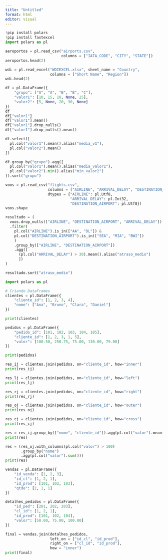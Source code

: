 ---
title: "Untitled"
format: html
editor: visual
---

```{python}
!pip install polars
!pip install fastexcel
import polars as pl
```

```{python}
aeroportos = pl.read_csv("airports.csv",
                         columns = ["IATA_CODE", "CITY", "STATE"])
aeroportos.head(2)
```

```{python}
wdi = pl.read_excel("WDIEXCEL.xlsx", sheet_name = "Country",
                    columns = ["Short Name", "Region"])
wdi.head(2)
```

```{python}
df = pl.DataFrame({
    "grupo": ["A", "A", "B", "B", "C"],
    "valor1": [10, 15, 10, None, 25],
    "valor2": [5, None, 20, 30, None]
})
df
df["valor1"]
df["valor1"].mean()
df["valor1"].drop_nulls()
df["valor1"].drop_nulls().mean()
```

```{python}
df.select([
  pl.col("valor1").mean().alias("media_v1"),
  pl.col("valor2").mean()
])

```

```{python}
df.group_by("grupo").agg([
  pl.col("valor1").mean().alias("media_valor1"),
  pl.col("valor2").min().alias("min_valor2")
]).sort("grupo")
```

```{python}
voos = pl.read_csv("flights.csv",
                   columns = ["AIRLINE", "ARRIVAL_DELAY", "DESTINATION_AIRPORT"],
                   dtypes = {"AIRLINE": pl.Utf8,
                             "ARRIVAL_DELAY": pl.Int32,
                             "DESTINATION_AIRPORT": pl.Utf8})
voos.shape
```

```{python}
resultado = (
  voos.drop_nulls(["AIRLINE", "DESTINATION_AIRPORT", "ARRIVAL_DELAY"])
  .filter(
    pl.col("AIRLINE").is_in(["AA", "DL"]) &
    pl.col("DESTINATION_AIRPORT").is_in(["SEA", "MIA", "BWI"])
    )
    .group_by(["AIRLINE", "DESTINATION_AIRPORT"])
    .agg([
      (pl.col("ARRIVAL_DELAY") > 30).mean().alias("atraso_medio")
      ])
)
```

```{python}
resultado.sort("atraso_medio")
```

```{python}
import polars as pl

# Criando DataFrames
clientes = pl.DataFrame({
    "cliente_id": [1, 2, 3, 4],
    "nome": ["Ana", "Bruno", "Clara", "Daniel"]
})

print(clientes)
```

```{python}
pedidos = pl.DataFrame({
    "pedido_id": [101, 102, 103, 104, 105],
    "cliente_id": [1, 2, 3, 1, 5],
    "valor": [100.50, 250.75, 75.00, 130.00, 79.00]
})

print(pedidos)
```

```{python}
res_ij = clientes.join(pedidos, on="cliente_id", how="inner")
print(res_ij)
```

```{python}
res_lj = clientes.join(pedidos, on="cliente_id", how="left")
print(res_lj)
```

```{python}
res_rj = clientes.join(pedidos, on="cliente_id", how="right")
print(res_rj)
```

```{python}
res_oj = clientes.join(pedidos, on="cliente_id", how="outer")
print(res_oj)
```

```{python}
res_cj = clientes.join(pedidos, on="cliente_id", how="cross")
print(res_cj)
```

```{python}
res = res_ij.group_by(["nome", "cliente_id"]).agg(pl.col("valor").mean())
print(res)
```

```{python}
res = (res_oj.with_columns(pl.col("valor") > 100)
       .group_by("nome")
       .agg(pl.col("valor").sum()))
print(res)
```

```{python}
vendas = pl.DataFrame({
    "id_venda": [1, 2, 3],
    "id_cl": [1, 2, 1],
    "id_prod": [101, 102, 103],
    "qtde": [2, 1, 1]
})

detalhes_pedidos = pl.DataFrame({
    "id_ped": [201, 202, 203],
    "cl_id": [1, 2, 1],
    "id_prod": [101, 102, 104],
    "valor": [50.00, 75.00, 100.00]
})
```

```{python}
final = vendas.join(detalhes_pedidos,
                    left_on = ["id_cl", "id_prod"],
                    right_on = ["cl_id", "id_prod"],
                    how = "inner")
print(final)
```
